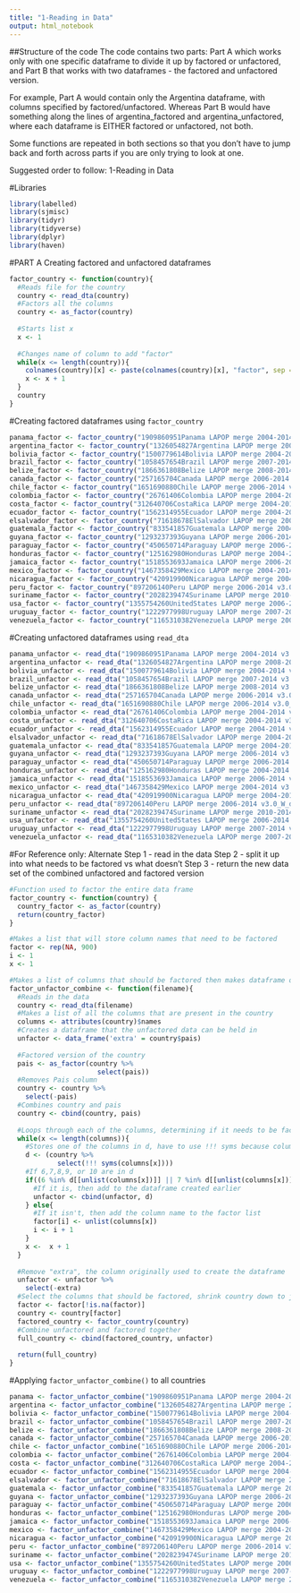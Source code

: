 ```yaml
---
title: "1-Reading in Data"
output: html_notebook
---
```


##Structure of the code
The code contains two parts: Part A which works only with one specific dataframe to divide it up by factored or unfactored, and Part B that works with two dataframes - the factored and unfactored version.

For example, Part A would contain only the Argentina dataframe, with columns specified by factored/unfactored. Whereas Part B would have something along the lines of argentina_factored and argentina_unfactored, where each dataframe is EITHER factored or unfactored, not both.

Some functions are repeated in both sections so that you don't have to jump back and forth across parts if you are only trying to look at one.

Suggested order to follow:
1-Reading in Data

#Libraries
```r
library(labelled)
library(sjmisc)
library(tidyr)
library(tidyverse)
library(dplyr)
library(haven)
```


#PART A
Creating factored and unfactored dataframes
```r
factor_country <- function(country){
  #Reads file for the country
  country <- read_dta(country)
  #Factors all the columns
  country <- as_factor(country)
  
  #Starts list x
  x <- 1
  
  #Changes name of column to add "factor"
  while(x <= length(country)){
    colnames(country)[x] <- paste(colnames(country)[x], "factor", sep = "-")
    x <- x + 1
  }
  country
}
```

#Creating factored dataframes using `factor_country`
```r
panama_factor <- factor_country("1909860951Panama LAPOP merge 2004-2014 v3.0_W_dta.zip")
argentina_factor <- factor_country("1326054827Argentina LAPOP merge 2008-2014 v3.0_W_dta.zip")
bolivia_factor <- factor_country("1500779614Bolivia LAPOP merge 2004-2014 v3.0_W_dta.zip")
brazil_factor <- factor_country("1058457654Brazil LAPOP merge 2007-2014 v3.0_W_dta.zip")
belize_factor <- factor_country("1866361808Belize LAPOP merge 2008-2014 v3.0_W_dta.zip")
canada_factor <- factor_country("257165704Canada LAPOP merge 2006-2014 v3.0_W_dta.zip")
chile_factor <- factor_country("1651690880Chile LAPOP merge 2006-2014 v3.0_W_dta.zip")
colombia_factor <- factor_country("26761406Colombia LAPOP merge 2004-2014 v3.0_W_dta.zip")
costa_factor <- factor_country("312640706CostaRica LAPOP merge 2004-2014 v3.0_W_dta.zip")
ecuador_factor <- factor_country("1562314955Ecuador LAPOP merge 2004-2014 v3.0_W_dta.zip")
elsalvador_factor <- factor_country("71618678ElSalvador LAPOP merge 2004-2014 v3.0_W_dta.zip")
guatemala_factor <- factor_country("833541857Guatemala LAPOP merge 2004-2014 v3.0_W_dta.zip")
guyana_factor <- factor_country("1293237393Guyana LAPOP merge 2006-2014 v3.0_W_dta.zip")
paraguay_factor <- factor_country("450650714Paraguay LAPOP merge 2006-2014 v3.0_W_dta.zip")
honduras_factor <- factor_country("125162980Honduras LAPOP merge 2004-2014 v3.0_W_dta.zip")
jamaica_factor <- factor_country("1518553693Jamaica LAPOP merge 2006-2014 v3.0_W_dta.zip")
mexico_factor <- factor_country("1467358429Mexico LAPOP merge 2004-2014 v3.0_W_dta.zip")
nicaragua_factor <- factor_country("420919900Nicaragua LAPOP merge 2004-2014 v3.0_W_dta.zip")
peru_factor <- factor_country("897206140Peru LAPOP merge 2006-2014 v3.0_W_dta.zip")
suriname_factor <- factor_country("2028239474Suriname LAPOP merge 2010-2014 v3.0_W_dta.zip")
usa_factor <- factor_country("1355754260UnitedStates LAPOP merge 2006-2014 v3.0_W_dta.zip")
uruguay_factor <- factor_country("1222977998Uruguay LAPOP merge 2007-2014 v3.0_W_dta.zip")
venezuela_factor <- factor_country("1165310382Venezuela LAPOP merge 2007-2014 v3.0_W_dta.zip")
```

#Creating unfactored dataframes using `read_dta`
```r
panama_unfactor <- read_dta("1909860951Panama LAPOP merge 2004-2014 v3.0_W_dta.zip")
argentina_unfactor <- read_dta("1326054827Argentina LAPOP merge 2008-2014 v3.0_W_dta.zip")
bolivia_unfactor <- read_dta("1500779614Bolivia LAPOP merge 2004-2014 v3.0_W_dta.zip")
brazil_unfactor <- read_dta("1058457654Brazil LAPOP merge 2007-2014 v3.0_W_dta.zip")
belize_unfactor <- read_dta("1866361808Belize LAPOP merge 2008-2014 v3.0_W_dta.zip")
canada_unfactor <- read_dta("257165704Canada LAPOP merge 2006-2014 v3.0_W_dta.zip")
chile_unfactor <- read_dta("1651690880Chile LAPOP merge 2006-2014 v3.0_W_dta.zip")
colombia_unfactor <- read_dta("26761406Colombia LAPOP merge 2004-2014 v3.0_W_dta.zip")
costa_unfactor <- read_dta("312640706CostaRica LAPOP merge 2004-2014 v3.0_W_dta.zip")
ecuador_unfactor <- read_dta("1562314955Ecuador LAPOP merge 2004-2014 v3.0_W_dta.zip")
elsalvador_unfactor <- read_dta("71618678ElSalvador LAPOP merge 2004-2014 v3.0_W_dta.zip")
guatemala_unfactor <- read_dta("833541857Guatemala LAPOP merge 2004-2014 v3.0_W_dta.zip")
guyana_unfactor <- read_dta("1293237393Guyana LAPOP merge 2006-2014 v3.0_W_dta.zip")
paraguay_unfactor <- read_dta("450650714Paraguay LAPOP merge 2006-2014 v3.0_W_dta.zip")
honduras_unfactor <- read_dta("125162980Honduras LAPOP merge 2004-2014 v3.0_W_dta.zip")
jamaica_unfactor <- read_dta("1518553693Jamaica LAPOP merge 2006-2014 v3.0_W_dta.zip")
mexico_unfactor <- read_dta("1467358429Mexico LAPOP merge 2004-2014 v3.0_W_dta.zip")
nicaragua_unfactor <- read_dta("420919900Nicaragua LAPOP merge 2004-2014 v3.0_W_dta.zip")
peru_unfactor <- read_dta("897206140Peru LAPOP merge 2006-2014 v3.0_W_dta.zip")
suriname_unfactor <- read_dta("2028239474Suriname LAPOP merge 2010-2014 v3.0_W_dta.zip")
usa_unfactor <- read_dta("1355754260UnitedStates LAPOP merge 2006-2014 v3.0_W_dta.zip")
uruguay_unfactor <- read_dta("1222977998Uruguay LAPOP merge 2007-2014 v3.0_W_dta.zip")
venezuela_unfactor <- read_dta("1165310382Venezuela LAPOP merge 2007-2014 v3.0_W_dta.zip")
```


#For Reference only: Alternate
Step 1 - read in the data
Step 2 - split it up into what needs to be factored vs what doesn't
Step 3 - return the new data set of the combined unfactored and factored version
```r
#Function used to factor the entire data frame
factor_country <- function(country) {
  country_factor <- as_factor(country)
  return(country_factor)
}

#Makes a list that will store column names that need to be factored
factor <- rep(NA, 900)
i <- 1
x <- 1

#Makes a list of columns that should be factored then makes dataframe of columns that should remain unfactored
factor_unfactor_combine <- function(filename){
  #Reads in the data
  country <- read_dta(filename)
  #Makes a list of all the columns that are present in the country
  columns <- attributes(country)$names
  #Creates a dataframe that the unfactored data can be held in
  unfactor <- data_frame('extra' = country$pais)
  
  #Factored version of the country
  pais <- as_factor(country %>%
                      select(pais))
  #Removes Pais column
  country <- country %>%
    select(-pais)
  #Combines country and pais
  country <- cbind(country, pais)
  
  #Loops through each of the columns, determining if it needs to be factored or not
  while(x <= length(columns)){
    #Stores one of the columns in d, have to use !!! syms because columns is in a string list format
    d <- (country %>%
            select(!!! syms(columns[x])))
    #If 6,7,8,9, or 10 are in d
    if((6 %in% d[[unlist(columns[x])]] || 7 %in% d[[unlist(columns[x])]] || 8 %in% d[[unlist(columns[x])]] || 9 %in% d[[unlist(columns[x])]] || 10 %in% d[[unlist(columns[x])]])){
      #If it is, then add to the dataframe created earlier
      unfactor <- cbind(unfactor, d)
    } else{
      #If it isn't, then add the column name to the factor list
      factor[i] <- unlist(columns[x])
      i <- i + 1
    }
    x <-  x + 1
  }
  
  #Remove "extra", the column originally used to create the dataframe
  unfactor <- unfactor %>%
    select(-extra)
  #Select the columns that should be factored, shrink country down to just those columns and factor it
  factor <- factor[!is.na(factor)]
  country <- country[factor]
  factored_country <- factor_country(country)
  #Combine unfactored and factored together
  full_country <- cbind(factored_country, unfactor)
  
  return(full_country)
}
```


#Applying `factor_unfactor_combine()` to all countries
```r
panama <- factor_unfactor_combine("1909860951Panama LAPOP merge 2004-2014 v3.0_W_dta.zip")
argentina <- factor_unfactor_combine("1326054827Argentina LAPOP merge 2008-2014 v3.0_W_dta.zip")
bolivia <- factor_unfactor_combine("1500779614Bolivia LAPOP merge 2004-2014 v3.0_W_dta.zip")
brazil <- factor_unfactor_combine("1058457654Brazil LAPOP merge 2007-2014 v3.0_W_dta.zip")
belize <- factor_unfactor_combine("1866361808Belize LAPOP merge 2008-2014 v3.0_W_dta.zip")
canada <- factor_unfactor_combine("257165704Canada LAPOP merge 2006-2014 v3.0_W_dta.zip")
chile <- factor_unfactor_combine("1651690880Chile LAPOP merge 2006-2014 v3.0_W_dta.zip")
colombia <- factor_unfactor_combine("26761406Colombia LAPOP merge 2004-2014 v3.0_W_dta.zip")
costa <- factor_unfactor_combine("312640706CostaRica LAPOP merge 2004-2014 v3.0_W_dta.zip")
ecuador <- factor_unfactor_combine("1562314955Ecuador LAPOP merge 2004-2014 v3.0_W_dta.zip")
elsalvador <- factor_unfactor_combine("71618678ElSalvador LAPOP merge 2004-2014 v3.0_W_dta.zip")
guatemala <- factor_unfactor_combine("833541857Guatemala LAPOP merge 2004-2014 v3.0_W_dta.zip")
guyana <- factor_unfactor_combine("1293237393Guyana LAPOP merge 2006-2014 v3.0_W_dta.zip")
paraguay <- factor_unfactor_combine("450650714Paraguay LAPOP merge 2006-2014 v3.0_W_dta.zip")
honduras <- factor_unfactor_combine("125162980Honduras LAPOP merge 2004-2014 v3.0_W_dta.zip")
jamaica <- factor_unfactor_combine("1518553693Jamaica LAPOP merge 2006-2014 v3.0_W_dta.zip")
mexico <- factor_unfactor_combine("1467358429Mexico LAPOP merge 2004-2014 v3.0_W_dta.zip")
nicaragua <- factor_unfactor_combine("420919900Nicaragua LAPOP merge 2004-2014 v3.0_W_dta.zip")
peru <- factor_unfactor_combine("897206140Peru LAPOP merge 2006-2014 v3.0_W_dta.zip")
suriname <- factor_unfactor_combine("2028239474Suriname LAPOP merge 2010-2014 v3.0_W_dta.zip")
usa <- factor_unfactor_combine("1355754260UnitedStates LAPOP merge 2006-2014 v3.0_W_dta.zip")
uruguay <- factor_unfactor_combine("1222977998Uruguay LAPOP merge 2007-2014 v3.0_W_dta.zip")
venezuela <- factor_unfactor_combine("1165310382Venezuela LAPOP merge 2007-2014 v3.0_W_dta.zip")
```


